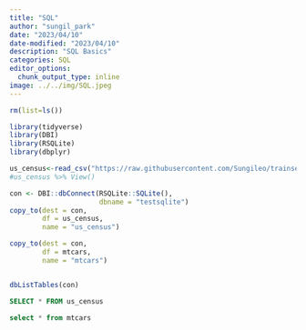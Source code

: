 ```yaml
---
title: "SQL"
author: "sungil_park"
date: "2023/04/10"
date-modified: "2023/04/10"
description: "SQL Basics"
categories: SQL
editor_options: 
  chunk_output_type: inline
image: ../../img/SQL.jpeg
---
```

```r
rm(list=ls())
```


```r
library(tidyverse)
library(DBI)
library(RSQLite)
library(dbplyr)
```
```r
us_census<-read_csv("https://raw.githubusercontent.com/Sungileo/trainsets/main/drive-download-20230405T011215Z-001/US_census.csv")
#us_census %>% View()
```


```r
con <- DBI::dbConnect(RSQLite::SQLite(), 
                      dbname = "testsqlite")
copy_to(dest = con, 
        df = us_census, 
        name = "us_census")

copy_to(dest = con,
        df = mtcars,
        name = "mtcars")


dbListTables(con)
```

```sql
SELECT * FROM us_census
```

```sql
select * from mtcars
```

